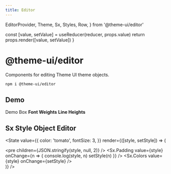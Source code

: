 ```yaml
---
title: Editor
---
```


  EditorProvider,
  Theme,
  Sx,
  Styles,
  Row,
} from '@theme-ui/editor'


  const [value, setValue] = useReducer(reducer, props.value)
  return props.render([value, setValue])
}

# @theme-ui/editor

Components for editing Theme UI theme objects.

```sh
npm i @theme-ui/editor
```

## Demo

<EditorProvider>
  <Box
    sx={{
      p: 4,
      mb: 3,
      color: 'text',
      bg: 'background',
    }}>
    Demo Box
  </Box>
  <Theme.Colors />
  <Theme.Fonts />
  <b>Font Weights</b>
  <Theme.FontWeights />
  <b>Line Heights</b>
  <Theme.LineHeights />
</EditorProvider>

## Sx Style Object Editor

<State
  value={{
    color: 'tomato',
    fontSize: 3,
  }}
  render={([style, setStyle]) => (
    <div>
      <pre
        children={JSON.stringify(style, null, 2)}
      />
      <Sx.Padding
        value={style}
        onChange={n => {
        console.log(style, n)
          setStyle(n)
        }}
      />
      <Sx.Colors
        value={style}
        onChange={setStyle}
      />
    </div>
  )}
/>
